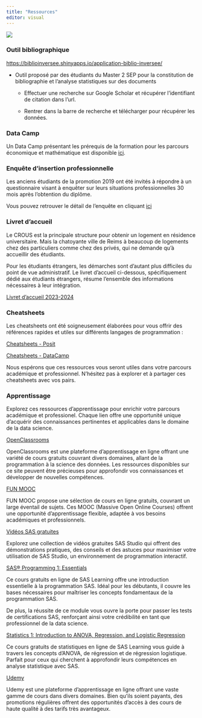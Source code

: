 ```yaml
---
title: "Ressources"
editor: visual
---
```


![](Images/28.jpg){fig-align="center"}

### Outil bibliographique

<https://biblioinversee.shinyapps.io/application-biblio-inversee/>

-   Outil proposé par des étudiants du Master 2 SEP pour la constitution de bibliographie et l'analyse statistiques sur des documents

    -   Effectuer une recherche sur Google Scholar et récupérer l'identifiant de citation dans l'url.

    -   Rentrer dans la barre de recherche et télécharger pour récupérer les données.

### Data Camp

Un Data Camp présentant les prérequis de la formation pour les parcours économique et mathématique est disponible [ici](https://mastersep.github.io/DataCamp_SEP_2023_2024/).

### Enquête d'insertion professionnelle

Les anciens étudiants de la promotion 2019 ont été invités à répondre à un questionnaire visant à enquêter sur leurs situations professionnelles 30 mois après l'obtention du diplôme.

Vous pouvez retrouver le détail de l'enquête en cliquant [ici](enquetes.pdf)

### Livret d'accueil

Le CROUS est la principale structure pour obtenir un logement en résidence universitaire. Mais la chatoyante ville de Reims à beaucoup de logements chez des particuliers comme chez des privés, qui ne demande qu'à accueillir des étudiants.

Pour les étudiants étrangers, les démarches sont d'autant plus difficiles du point de vue administratif. Le livret d'accueil ci-dessous, spécifiquement dédié aux étudiants étrangers, résume l'ensemble des informations nécessaires à leur intégration.

[Livret d'accueil 2023-2024](https://drive.google.com/file/d/1vFnBbquo8QCHM_CsVI4xImzZcVX5F0yI/view?usp=sharing)

### Cheatsheets

Les cheatsheets ont été soigneusement élaborées pour vous offrir des références rapides et utiles sur différents langages de programmation :

[Cheatsheets - Posit](https://posit.co/resources/cheatsheets/?type=posit-cheatsheets/)

[Cheatsheets - DataCamp](https://www.datacamp.com/resources/cheatsheets)

Nous espérons que ces ressources vous seront utiles dans votre parcours académique et professionnel. N'hésitez pas à explorer et à partager ces cheatsheets avec vos pairs.

### Apprentissage

Explorez ces ressources d'apprentissage pour enrichir votre parcours académique et professionel. Chaque lien offre une opportunité unique d'acquérir des connaissances pertinentes et applicables dans le domaine de la data science.

[OpenClassrooms](https://openclassrooms.com/fr/)

OpenClassrooms est une plateforme d'apprentissage en ligne offrant une variété de cours gratuits couvrant divers domaines, allant de la programmation à la science des données. Les ressources disponibles sur ce site peuvent être précieuses pour approfondir vos connaissances et développer de nouvelles compétences.

[FUN MOOC](https://www.fun-mooc.fr/fr/cours/?limit=21&offset=0)

FUN MOOC propose une sélection de cours en ligne gratuits, couvrant un large éventail de sujets. Ces MOOC (Massive Open Online Courses) offrent une opportunité d'apprentissage flexible, adaptée à vos besoins académiques et professionnels.

[Vidéos SAS gratuites](https://video.sas.com/category/videos/sas-studio)

Explorez une collection de vidéos gratuites SAS Studio qui offrent des démonstrations pratiques, des conseils et des astuces pour maximiser votre utilisation de SAS Studio, un environnement de programmation interactif.

[SAS® Programming 1: Essentials](https://learn.sas.com/course/view.php?id=118)

Ce cours gratuits en ligne de SAS Learning offre une introduction essentielle à la programmation SAS. Idéal pour les débutants, il couvre les bases nécessaires pour maîtriser les concepts fondamentaux de la programmation SAS.

De plus, la réussite de ce module vous ouvre la porte pour passer les tests de certifications SAS, renforçant ainsi votre crédibilité en tant que professionnel de la data science.

[Statistics 1: Introduction to ANOVA, Regression, and Logistic Regression](https://learn.sas.com/course/view.php?id=451)

Ce cours gratuits de statistiques en ligne de SAS Learning vous guide à travers les concepts d'ANOVA, de régression et de régression logistique. Parfait pour ceux qui cherchent à approfondir leurs compétences en analyse statistique avec SAS.

[Udemy](https://www.udemy.com/)

Udemy est une plateforme d'apprentissage en ligne offrant une vaste gamme de cours dans divers domaines. Bien qu'ils soient payants, des promotions régulières offrent des opportunités d'accès à des cours de haute qualité à des tarifs très avantageux.
